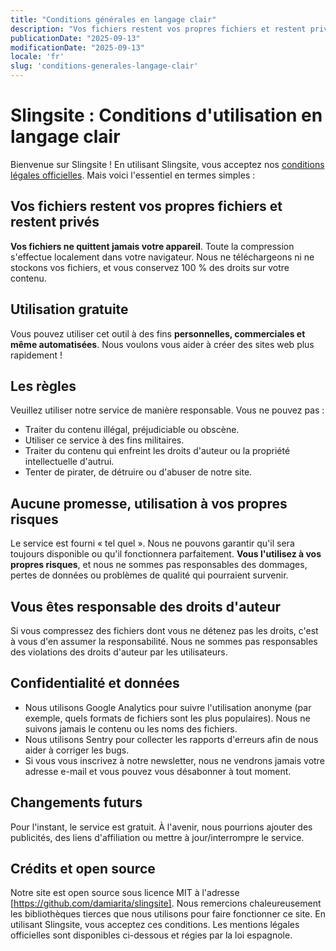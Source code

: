 ```yaml
---
title: "Conditions générales en langage clair"
description: "Vos fichiers restent vos propres fichiers et restent privés. Utilisation gratuite. Aucune promesse, utilisation à vos propres risques. Confidentialité et données."
publicationDate: "2025-09-13"
modificationDate: "2025-09-13"
locale: 'fr'
slug: 'conditions-generales-langage-clair'
---
```

# Slingsite : Conditions d'utilisation en langage clair
Bienvenue sur Slingsite ! En utilisant Slingsite, vous acceptez nos [conditions légales officielles](/en/terms-and-conditions/).
Mais voici l'essentiel en termes simples :
## Vos fichiers restent vos propres fichiers et restent privés
**Vos fichiers ne quittent jamais votre appareil**. Toute la compression s'effectue localement dans votre navigateur. Nous ne téléchargeons ni ne stockons vos fichiers, et vous conservez 100 % des droits sur votre contenu.
## Utilisation gratuite
Vous pouvez utiliser cet outil à des fins **personnelles, commerciales et même automatisées**. Nous voulons vous aider à créer des sites web plus rapidement !
## Les règles
Veuillez utiliser notre service de manière responsable. Vous ne pouvez pas :
- Traiter du contenu illégal, préjudiciable ou obscène.
- Utiliser ce service à des fins militaires.
- Traiter du contenu qui enfreint les droits d'auteur ou la propriété intellectuelle d'autrui.
- Tenter de pirater, de détruire ou d'abuser de notre site.
## Aucune promesse, utilisation à vos propres risques
Le service est fourni « tel quel ». Nous ne pouvons garantir qu'il sera toujours disponible ou qu'il fonctionnera parfaitement. **Vous l'utilisez à vos propres risques**, et nous ne sommes pas responsables des dommages, pertes de données ou problèmes de qualité qui pourraient survenir.
## Vous êtes responsable des droits d'auteur
Si vous compressez des fichiers dont vous ne détenez pas les droits, c'est à vous d'en assumer la responsabilité. Nous ne sommes pas responsables des violations des droits d'auteur par les utilisateurs.
## Confidentialité et données
- Nous utilisons Google Analytics pour suivre l'utilisation anonyme (par exemple, quels formats de fichiers sont les plus populaires). Nous ne suivons jamais le contenu ou les noms des fichiers.
- Nous utilisons Sentry pour collecter les rapports d'erreurs afin de nous aider à corriger les bugs.
- Si vous vous inscrivez à notre newsletter, nous ne vendrons jamais votre adresse e-mail et vous pouvez vous désabonner à tout moment.
## Changements futurs
Pour l'instant, le service est gratuit. À l'avenir, nous pourrions ajouter des publicités, des liens d'affiliation ou mettre à jour/interrompre le service.
## Crédits et open source
Notre site est open source sous licence MIT à l'adresse [https://github.com/damiarita/slingsite]. Nous remercions chaleureusement les bibliothèques tierces que nous utilisons pour faire fonctionner ce site.
En utilisant Slingsite, vous acceptez ces conditions. Les mentions légales officielles sont disponibles ci-dessous et régies par la loi espagnole.